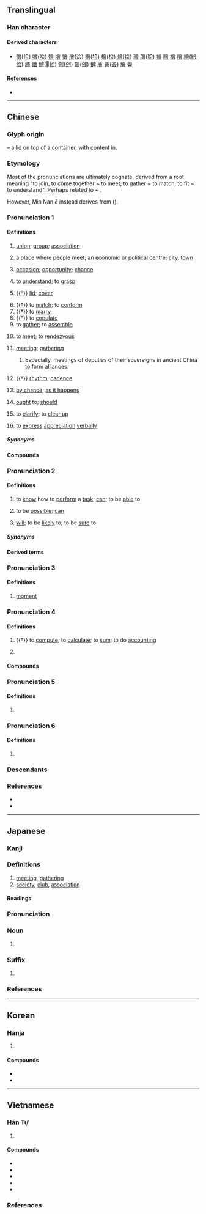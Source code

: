 {{also|曾|会}}
{{character info}}
==Translingual==
{{ja-forms|[[会]]|[[会]]|[[會]]}}
{{stroke order|type=animate}}

===Han character===
{{Han char|rn=73|rad=曰|as=09|sn=13|four=80606|canj=OMWA|ids=⿱亼𭥴}}

====Derived characters====
* [[儈]]([[侩]]) [[噲]]([[哙]]) [[嬒]] [[徻]] [[懀]] [[澮]]([[浍]]) [[獪]]([[狯]]) [[檜]]([[桧]]) [[燴]]([[烩]]) [[璯]] [[膾]]([[脍]]) [[禬]] [[瞺]] [[襘]] [[糩]] [[繪]]([[絵]][[绘]]) [[旝]] [[譮]] [[鱠]]([[𩷆]][[鲙]]) [[劊]]([[刽]]) [[鄶]]([[郐]]) [[朇]] [[廥]] [[薈]]([[荟]]) [[癐]] [[鬠]]

====References====
* {{Han ref|kx=0503.080|dkj=14306|dj=0878.090|hdz=21524.050|uh=6703|ud=26371|bh=B77C|bd=46972}}

----

==Chinese==
{{zh-forms|s=会|alt=㑹,㞧,㣛,𠃐,𣌭,𣥈}}

===Glyph origin===
{{Han etyl}}
{{liushu|p}} – a lid on top of a container, with content in.

===Etymology===
Most of the pronunciations are ultimately cognate, derived from a root meaning "to join, to come together ~ to meet, to gather ~ to match, to fit ~ to understand". Perhaps related to {{och-l|合|to match}} ~ {{och-l|蓋|lid}}.

However, Min Nan ''ē'' instead derives from {{och-l|解|to understand}} ({{zh-ref|Yang, 2001}}).

===Pronunciation 1===
{{zh-pron
|m=huì
|m-s=hui4
|dg=хуэй3
|c=wui6,wui6-2
|c-t=voi5,voi5*
|g=fi5
|h=pfs=fi;gd=fi4
|j=hui3
|mb=
|md=huôi
|mn=hōe/xm,twt:hē/qz:hēr
|mn_note=Xiamen: hōe - literary; hē - vernacular (limited, e.g. {{zh-l|*分會}}, {{zh-l|*會仔}}, {{zh-l|*會頭}})
Quanzhou: hōe - literary; hēr - vernacular (limited, e.g. {{zh-l|*分會}})
|mn-t=huê6
|w=3hhue
|x=fei5/fei4
|x_note=fei5 - vernacular; fei4 - literary
|dial=2
|mc=1
|oc=1,2
|ma=y
|cat=v,n,adv
}}

====Definitions====
{{zh-hanzi}}

# [[union]]; [[group]]; [[association]] {{zh-mw|個}}
#: {{zh-x|社會|society}}
#: {{zh-x|幫會|secret society, underworld gang}}
# a place where people meet; an economic or political centre; [[city]], [[town]]
#: {{zh-x|都會|capital city}}
#: {{zh-x|省會|provincial capital}}
# [[occasion]]; [[opportunity]]; [[chance]]
#: {{zh-x|機會|opportunity}}
# to [[understand]]; to [[grasp]]
#: {{zh-x|誤會|to misunderstand; misunderstanding}}
# {{†}} [[lid]]; [[cover]]
#: {{zh-x|啟會|to uncover}}
# {{†}} to [[match]]; to [[conform]]
# {{†}} to [[marry]]
# {{†}} to [[copulate]]
# to [[gather]]; to [[assemble]]
#: {{zh-x|集會|to gather}}
#: {{zh-x|昨天 我 沒有 會 著{zhe} 他。|I didn't '''see''' him yesterday.}}
# to [[meet]]; to [[rendezvous]]
#: {{zh-x|會見|to meet with}}
#: {{zh-x|會面|to meet with}}
#: {{zh-x|我 要 到 車站 會 朋友.|I have to go to the station to '''meet''' a friend.}}
# [[meeting]]; [[gathering]] {{zh-mw|場|次}}
#: {{zh-x|會議|meeting, conference}}
#: {{zh-x|我 還有 個 會 要 開。|I have a '''meeting''' to go to.}}
## Especially, meetings of deputies of their sovereigns in ancient China to form alliances.
##: {{zh-x|聚會|gathering, party}}
##: {{zh-x|盟會|meeting of sovereigns}}
# {{†}} [[rhythm]]; [[cadence]]
#: {{zh-x|節{jié}會|rhythm of a musical piece}}
# {{lb|zh|literary}} [[by chance]]; [[as it happens]]
# {{lb|zh|literary}} [[ought]] to; [[should]]
# {{lb|zh|Zhangzhou|_|Hokkien}} to [[clarify]]; to [[clear up]]
# {{lb|zh|Zhangzhou|_|Hokkien}} to [[express]] [[appreciation]] [[verbally]]

=====Synonyms=====
{{zh-dial|恰巧}}

====Compounds====
{{zh-der|夜會|會標|會餐|會操|會場|會話|會見|會客|會兒|會談|會議|會陰|茶會|音樂會|厄會|光復會|園遊會|工會|冥會|區運會|元會|便會|唐會要|八會穴|大都會|婦聯會|九老會|中常會|佛會|四會|公聽會|天足會|宋會要|哥老會|後援會|宴會|影友會|同盟會|例會|不會|壓花會|傅會|商會|嘉會|上會|國統會|婦援會|意會|惜別會|中選會|國會|大會舞|中幡會|二會子|怎麼會|勞委會|交會|三合會|國科會|兄弟會|廟會|座談會|府會|幽會|幸會|年會|常會|市議會|天地會|展覽會|大會狀|大會串|大議會|官會子|密會|一讀會|宗親會|單刀會|委員會|公議會|協會|保皇會|婦女會|安理會|僑委會|女聯會|奧運會|大會操|不理會|四健會|再會|大會廳|大會師|大會|大刀會|夜總會|堂會|基金會|倒會|慶生會|三讀會|公平會|副會長|休會|大會垓|博覽會|和會|幫會|呵會|只會|同鄉會|同樂會|同學會|司會|古城會|參議會|延會|出社會|互助會|國語會|公會|學會|奧會|不良會|會晤|消基會|懇親會|會章|會訊|時會|文復會|武會|會課|會萃|知會|會盟|流會|社會|發表會|會水|會考|會弔|會試|會食|文建會|漁會|拜會|晚會|校友會|獅子會|浸信會|會獵|盛會|會堂|會房|放生會|教會|找機會|會期|搖會|法會|會規|水會|會議室|會長|會費|會哨|支會|班會|搭會|湯餅會|會葬|早餐會|會要|會典|會員國|會意|曉會|會頭|月會|會款|構會|會館|會厭炎|會錯意|會合|社會局|會演|會友|文會|省會|歡會|樓臺會|會鈔|沒理會|移會|會聖|檢討會|期會|會首|會真|神會|省議會|活會|社會性|社會學|會須|會朝|朝會|會面|會集|盂蘭會|會報|會齊|會銜|會籍|理事會|百會|會診|登高會|打茶會|畫會|暖寒會|理會|會審|會一會|會稿|會厭|海基會|會飲|歌友會|散會|熟會|燈會|照會|消寒會|澠池會|會客室|會戰|會務|盒子會|會社|會得|會所|浸禮會|打照會|會悟|會元|會眾|會家|會鼓|母姊會|死約會|營火會|機會|標會|會事|旦會|會址|會師|會門|會同|有會|海協會|會心|會飯|會錢|會親|會腳|會海|會文|會帳|會商|會合點|書會|相會|會黨|會通|會員|教育會|社會化|會呈|縣議會|附會|華興會|都會區|約會|紀念會|邀會|都會|表演會|資策會|群英會|際會|聚會|高會|領會|級會|聯招會|運動會|追悼會|老人會|趕會|赴會|貴會|議會|週會|自治會|聯誼會|養會|迎會|運會|耶穌會|茶話會|筆會|閉會|開會|與會|誤會|黑社會|雅會|賽會|總會|閒理會|龍華會|聽證會|齋會|面會|緣會|紅槍會|離會|車輪會|錢會|黑龍會|鴻門會|解會|聯歡會|茶湯會|過會|舞會|農會|體會|董事會|遊藝會|青年會|香會|評議會|餐會|觀摩會|老鼠會|竟會|證管會|藍橋會|蘭亭會|集會|蟠桃會|茱萸會|議會制|關會|酒會|遊園會|長老會|辯論會|路德會|跟會|筵會|結會|讀會|談話會|講習會|興中會|行會|花會|興會|臨時會|部會|心領神會|全會|聚精會神|會刊|後會有期}}

===Pronunciation 2===
{{zh-pron
|m=huì
|m-s=hui4
|dg=хуэй3
|c=wui5,wui3
|c_note=wui3 - nonstandard
|c-t=voi4
|g=ui5
|h=pfs=voi;gd=voi4
|j=hui3
|mb=
|md=â̤
|md_note=substitute character for {{zh-l|*解}}, which may be related to {{zh-l|*會}}
|mn=xm,zz,kh,tp,tn,tc,lk,yl,km,mg,hc,sg:ē/qz,lk:ě/xm,tp,km,mg,sg:ōe/sx:ēre
|mn_note=substitute character for {{zh-l|*解}}, which may be related to {{zh-l|*會}}
|mn-t=oi6
|mn-t_note=substitute character for {{zh-l|*解}}, which may be related to {{zh-l|*會}}
|w=2ue
|x=fei5/fei4
|x_note=fei5 - vernacular; fei4 - literary
|dial=n
|mc=1
|oc=1,2
|ma=y
|cat=v
}}

====Definitions====
{{zh-hanzi}}

# to [[know]] how to [[perform]] a [[task]]; [[can]]; to be [[able]] to
#: {{zh-x|我 會 英語，不 會 日語。|I '''know''' English but don't '''know''' Japanese.}}
#: {{zh-x|他 還 會 兩 出 ^京戲。|He is '''able''' to sing a few airs of Beijing Opera.}}
# to be [[possible]]; [[can]]
#: {{zh-x|污染 會 使 氣喘 加重。|Pollution '''can''' aggravate asthma.}}
# [[will]]; to be [[likely]] to; to be [[sure]] to
#: {{zh-x|他 會 在 家 嗎？|Is he '''likely''' to be at home?}}
#: {{zh-x|公共汽車 會 準時 到達。|The bus '''will''' arrive on time}}

=====Synonyms=====
{{zh-dial|會}}

====Derived terms====
{{zh-der|會曉:ē-hiáu|會使:â̤-sāi|哪會;nai voi|會堪得:ē-kham-tit}}

===Pronunciation 3===
{{zh-pron
|m=huì,huǐ,er=y,2er=y,1nb=standard in Mainland,2nb=standard in Taiwan,2nc=common variant in Mainland
|dg=хуэй1
|c=wui6
|h=
|mn=
|mc=1
|oc=1,2
|dial=n
|w=
|ma=y
|cat=n
}}

====Definitions====
{{zh-hanzi}}

# [[moment]]
#: {{zh-x|一會|a moment}}
#: {{zh-x|會兒{r}|a moment}}
#: {{zh-x|等 一會兒{r}。|Wait a '''moment'''.}}

===Pronunciation 4===
{{zh-pron
|m=kuài
|m-s=kuai4
|c=wui6,kui2,kui3
|c-t=voi5
|g=kuai3
|h=pfs=fi;gd=kuai4
|j=kuai3
|md=guói
|mn=kòe/twv:hōe
|mn-t=guai3
|w=2kue
|x=kuai4
|dial=1
|mc=2
|oc=3,1
|ma=y
|cat=v,pn
}}

====Definitions====
{{zh-hanzi}}

# {{†}} to [[compute]]; to [[calculate]]; to [[sum]]; to do [[accounting]]
#: {{zh-x|會{kuài}計|accountant, accountancy, accounting}}
#: {{zh-x|會{kuài}計師|accountant}}
# {{surname|zh}}

====Compounds====
{{zh-der|fold=1|會計|歲會|會弁|計會}}

===Pronunciation 5===
{{zh-pron
|m=kuài,guì,1nb=standard in Mainland,2nb=standard in Taiwan,2nc=variant in Mainland
|c=kui2,kui3
|h=
|mn=kòe
|w=2kue
|dial=n
|mc=2
|oc=3,1
|cat=pn
}}

====Definitions====
{{zh-hanzi}}

# {{zh-only|會稽|Guiji Commandery}}

===Pronunciation 6===
{{zh-pron
|m=kuò
|c=
|h=
|mn=
|w=
|dial=n
|mc=
|oc=
|cat=
}}

====Definitions====
{{zh-hanzi}}

# {{zh-only|會撮}}

===Descendants===
{{CJKV||s=会|かい|회|k2=괴|hội}}

===References===
* {{R:yue:Hanzi}}
* {{R:twedu|A01840}}

{{zh-cat|Beginning}}

----

==Japanese==
{{ja-kanji forms|会|會}}

===Kanji===
{{ja-kanji|grade=|rs=曰09|shin=会}}

===Definitions===
# [[meeting]], [[gathering]]
# [[society]], [[club]], [[association]]

====Readings====
{{ja-readings|goon=え<ゑ, け<け<くゑ|kanon=かい<くわい|kun=あ-う<あ-ふ, あ-わせる<あ-はせる, あつ-まる|nanori=あい<あひ}}

===Pronunciation===
{{ja-pron|yomi=kanon|かい|acc=1|acc_ref=DJR,NHK}}

===Noun===
{{ja-noun|shin=会|かい|hhira=くわい}}

# {{ja-kyujitai spelling of|会}}

===Suffix===
{{ja-pos|suffix|shin=会|かい|hhira=くわい}}

# {{ja-kyujitai spelling of|会}}

===References===
<references/>

----

==Korean==

===Hanja===
{{ko-hanja|모이다|모일|회}}

# {{hanja form of|회|to [[gather]], [[assemble]]}}

====Compounds====
* {{ko-l|회의|[[meeting]], [[conference]]|會議}}
* {{ko-l|회음|[[perineum]]|會陰}}

----

==Vietnamese==

===Hán Tự===
{{vi-readings|rs=曰09
|hanviet=cối-Trần (1999), hội-Trần (1999)
|nom=cuối-gdhn, hội-Trần (1999), hụi-gdhn
}}

# {{han tu form of|hội|to [[meet]], [[meeting]], [[festival]]}}

====Compounds====
* {{vi-l|hội âm|會陰|[[perineum]]}}
* {{vi-l|xã hội|社會|[[society]]}}
* {{vi-l|cơ hội|機會|[[opportunity]], [[occasion]], [[chance]]}}
* {{vi-l|quốc hội|國會|[[National Assembly]]}}
* {{vi-l|nhập hội|入會|to be [[admitted]] to an [[association]]}}

===References===
<references/>